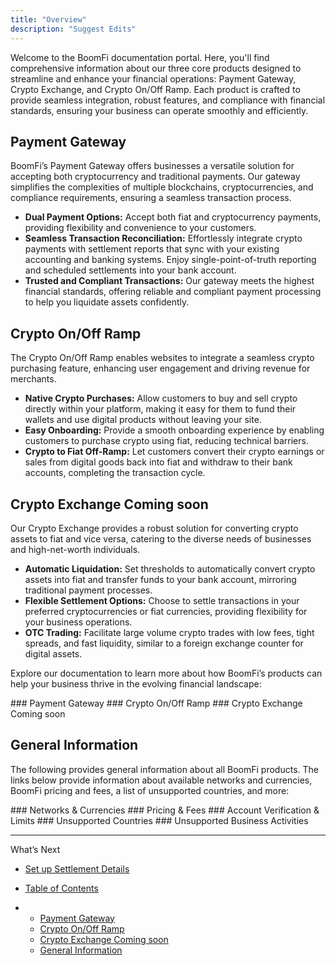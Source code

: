 ```yaml
---
title: "Overview"
description: "Suggest Edits"
---
```


Welcome to the BoomFi documentation portal. Here, you'll find comprehensive information about our three core products designed to streamline and enhance your financial operations: Payment Gateway, Crypto Exchange, and Crypto On/Off Ramp. Each product is crafted to provide seamless integration, robust features, and compliance with financial standards, ensuring your business can operate smoothly and efficiently.

## Payment Gateway

BoomFi’s Payment Gateway offers businesses a versatile solution for accepting both cryptocurrency and traditional payments. Our gateway simplifies the complexities of multiple blockchains, cryptocurrencies, and compliance requirements, ensuring a seamless transaction process.

* **Dual Payment Options:** Accept both fiat and cryptocurrency payments, providing flexibility and convenience to your customers.
* **Seamless Transaction Reconciliation:** Effortlessly integrate crypto payments with settlement reports that sync with your existing accounting and banking systems. Enjoy single-point-of-truth reporting and scheduled settlements into your bank account.
* **Trusted and Compliant Transactions:** Our gateway meets the highest financial standards, offering reliable and compliant payment processing to help you liquidate assets confidently.

## Crypto On/Off Ramp

The Crypto On/Off Ramp enables websites to integrate a seamless crypto purchasing feature, enhancing user engagement and driving revenue for merchants.

* **Native Crypto Purchases:** Allow customers to buy and sell crypto directly within your platform, making it easy for them to fund their wallets and use digital products without leaving your site.
* **Easy Onboarding:** Provide a smooth onboarding experience by enabling customers to purchase crypto using fiat, reducing technical barriers.
* **Crypto to Fiat Off-Ramp:** Let customers convert their crypto earnings or sales from digital goods back into fiat and withdraw to their bank accounts, completing the transaction cycle.

## Crypto Exchange Coming soon

Our Crypto Exchange provides a robust solution for converting crypto assets to fiat and vice versa, catering to the diverse needs of businesses and high-net-worth individuals.

* **Automatic Liquidation:** Set thresholds to automatically convert crypto assets into fiat and transfer funds to your bank account, mirroring traditional payment processes.
* **Flexible Settlement Options:** Choose to settle transactions in your preferred cryptocurrencies or fiat currencies, providing flexibility for your business operations.
* **OTC Trading:** Facilitate large volume crypto trades with low fees, tight spreads, and fast liquidity, similar to a foreign exchange counter for digital assets.

Explore our documentation to learn more about how BoomFi’s products can help your business thrive in the evolving financial landscape:

<Card title="" href="/docs/overview-payment-gateway">
  ### Payment Gateway
</Card>

<Card title="" href="/docs/exchange-crypto">
  ### Crypto On/Off Ramp
</Card>

<Card title="" href>
  ### Crypto Exchange Coming soon
</Card>

## General Information

The following provides general information about all BoomFi products. The links below provide information about available networks and currencies, BoomFi pricing and fees, a list of unsupported countries, and more:

<Card title="" href="/docs/networks-and-currencies">
  ### Networks & Currencies
</Card>

<Card title="" href="/docs/pricing-and-fees">
  ### Pricing & Fees
</Card>

<Card title="" href="/docs/account-verification-limits">
  ### Account Verification & Limits
</Card>

<Card title="" href="/docs/unsupported-countries">
  ### Unsupported Countries
</Card>

<Card title="" href="/docs/unsupported-business-activities">
  ### Unsupported Business Activities
</Card>

***

What’s Next

* [Set up Settlement Details](/docs/setup-settlement-details)

* [Table of Contents](#)

* * [Payment Gateway](#payment-gateway)
  * [Crypto On/Off Ramp](#crypto-onoff-ramp)
  * [Crypto Exchange Coming soon](#crypto-exchange-span-classsoon_tagcoming-soonspan)
  * [General Information](#general-information)
